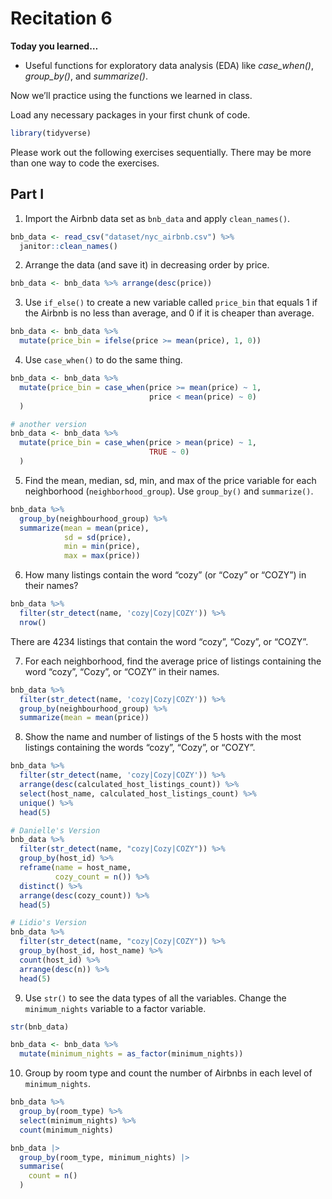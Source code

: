 # Recitation 6

__Today you learned...__

* Useful functions for exploratory data analysis (EDA) like _case_when()_, _group_by()_, and _summarize()_. 

Now we'll practice using the functions we learned in class.

Load any necessary packages in your first chunk of code.

```r
library(tidyverse)
```

Please work out the following exercises sequentially. There may be more than one way to code the exercises.

## Part I

1. Import the Airbnb data set as `bnb_data` and apply `clean_names()`.

```r
bnb_data <- read_csv("dataset/nyc_airbnb.csv") %>% 
  janitor::clean_names()
```

2. Arrange the data (and save it) in decreasing order by price. 

```r
bnb_data <- bnb_data %>% arrange(desc(price))
```

3. Use `if_else()` to create a new variable called `price_bin` that equals 1 if the Airbnb is no less than average, and 0 if it is cheaper than average.

```r
bnb_data <- bnb_data %>% 
  mutate(price_bin = ifelse(price >= mean(price), 1, 0))
```

4. Use `case_when()` to do the same thing. 

```r
bnb_data <- bnb_data %>% 
  mutate(price_bin = case_when(price >= mean(price) ~ 1,
                               price < mean(price) ~ 0)
  )

# another version
bnb_data <- bnb_data %>% 
  mutate(price_bin = case_when(price > mean(price) ~ 1,
                               TRUE ~ 0)
  )
```

5. Find the mean, median, sd, min, and max of the price variable for each neighborhood (`neighborhood_group`). Use `group_by()` and `summarize()`.

```r
bnb_data %>% 
  group_by(neighbourhood_group) %>% 
  summarize(mean = mean(price),
            sd = sd(price),
            min = min(price),
            max = max(price))
```

6. How many listings contain the word "cozy" (or "Cozy" or "COZY") in their names? 

```r
bnb_data %>% 
  filter(str_detect(name, 'cozy|Cozy|COZY')) %>% 
  nrow()
```

There are 4234 listings that contain the word "cozy", "Cozy", or "COZY". 

7. For each neighborhood, find the average price of listings containing the word "cozy", "Cozy", or "COZY" in their names.

```r
bnb_data %>% 
  filter(str_detect(name, 'cozy|Cozy|COZY')) %>% 
  group_by(neighbourhood_group) %>% 
  summarize(mean = mean(price))
```

8. Show the name and number of listings of the 5 hosts with the most listings containing the words "cozy", "Cozy", or "COZY". 

```r
bnb_data %>% 
  filter(str_detect(name, 'cozy|Cozy|COZY')) %>% 
  arrange(desc(calculated_host_listings_count)) %>% 
  select(host_name, calculated_host_listings_count) %>% 
  unique() %>% 
  head(5)

# Danielle's Version
bnb_data %>% 
  filter(str_detect(name, "cozy|Cozy|COZY")) %>% 
  group_by(host_id) %>% 
  reframe(name = host_name,
          cozy_count = n()) %>% 
  distinct() %>% 
  arrange(desc(cozy_count)) %>% 
  head(5)

# Lidio's Version
bnb_data %>% 
  filter(str_detect(name, "cozy|Cozy|COZY")) %>% 
  group_by(host_id, host_name) %>% 
  count(host_id) %>% 
  arrange(desc(n)) %>% 
  head(5)
```

9. Use `str()` to see the data types of all the variables. Change the `minimum_nights` variable to a factor variable. 

```r
str(bnb_data)

bnb_data <- bnb_data %>% 
  mutate(minimum_nights = as_factor(minimum_nights))
```

10. Group by room type and count the number of Airbnbs in each level of `minimum_nights`. 

```r
bnb_data %>% 
  group_by(room_type) %>% 
  select(minimum_nights) %>% 
  count(minimum_nights)

bnb_data |>
  group_by(room_type, minimum_nights) |>
  summarise(
    count = n()
  )
```
